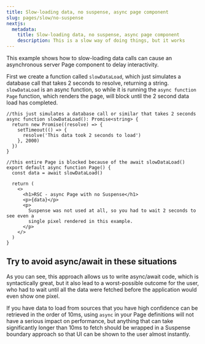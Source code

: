 ```yaml
---
title: Slow-loading data, no suspense, async page component
slug: pages/slow/no-suspense
nextjs:
  metadata:
    title: Slow-loading data, no suspense, async page component
    description: This is a slow way of doing things, but it works
---
```


This example shows how to slow-loading data calls can cause an asynchronous server Page component to delay interactivity.

First we create a function called `slowDataLoad`, which just simulates a database call that takes 2 seconds to resolve, returning a string. `slowDataLoad` is an async function, so while it is running the `async function Page` function, which renders the page, will block until the 2 second data load has completed.

```app/page.tsx
//this just simulates a database call or similar that takes 2 seconds
async function slowDataLoad(): Promise<string> {
  return new Promise((resolve) => {
    setTimeout(() => {
      resolve('This data took 2 seconds to load')
    }, 2000)
  })
}

//this entire Page is blocked because of the await slowDataLoad()
export default async function Page() {
  const data = await slowDataLoad()

  return (
    <>
      <h1>RSC - async Page with no Suspense</h1>
      <p>{data}</p>
      <p>
        Suspense was not used at all, so you had to wait 2 seconds to see even a
        single pixel rendered in this example.
      </p>
    </>
  )
}
```

## Try to avoid async/await in these situations

As you can see, this approach allows us to write async/await code, which is syntactically great, but it also lead to a worst-possible outcome for the user, who had to wait until all the data were fetched before the application would even show one pixel.

If you have data to load from sources that you have high confidence can be retrieved in the order of 10ms, using `async` in your Page definitions will not have a serious impact on performance, but anything that can take significantly longer than 10ms to fetch should be wrapped in a Suspense boundary approach so that UI can be shown to the user almost instantly.
